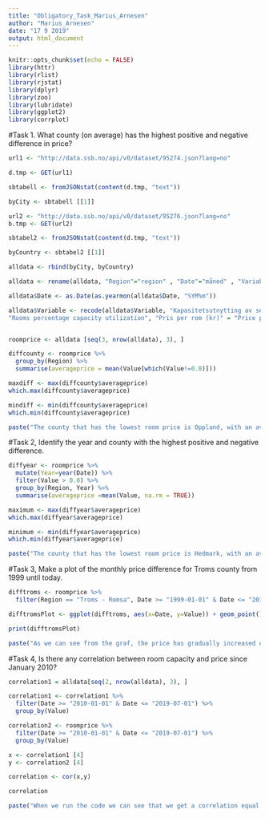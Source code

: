 ---
title: "Obligatory_Task_Marius_Arnesen"
author: "Marius_Arnesen"
date: "17 9 2019"
output: html_document
---


```{r setup, include=FALSE}
knitr::opts_chunk$set(echo = FALSE)
library(httr)
library(rlist)
library(rjstat)
library(dplyr)
library(zoo)
library(lubridate)
library(ggplot2)
library(corrplot)
```

#Task 1. What county (on average) has the highest positive and negative difference in price?
```{r,} 
url1 <- "http://data.ssb.no/api/v0/dataset/95274.json?lang=no"

d.tmp <- GET(url1)

sbtabell <- fromJSONstat(content(d.tmp, "text"))

byCity <- sbtabell [[1]]


```

```{r,}
url2 <- "http://data.ssb.no/api/v0/dataset/95276.json?lang=no"
b.tmp <- GET(url2)

sbtabel2 <- fromJSONstat(content(d.tmp, "text"))

byCountry <- sbtabel2 [[1]]

```

```{r,include=FALSE}
alldata <- rbind(byCity, byCountry)

alldata <- rename(alldata, "Region"="region" , "Date"="måned" , "Variable"="statistikkvariabel", "Value"="value")

alldata$Date <- as.Date(as.yearmon(alldata$Date, "%YM%m"))

alldata$Variable <- recode(alldata$Variable, "Kapasitetsutnytting av senger (prosent)" = "Beds percentage capacity utilization", "Kapasitetsutnytting av rom (prosent)" = 	
"Rooms percentage capacity utilization", "Pris per rom (kr)" = "Price per room")


roomprice <- alldata [seq(3, nrow(alldata), 3), ]

diffcounty <- roomprice %>%
  group_by(Region) %>%
  summarise(averageprice = mean(Value[which(Value!=0.0)]))

maxdiff <- max(diffcounty$averageprice)
which.max(diffcounty$averageprice)

mindiff <- min(diffcounty$averageprice)
which.min(diffcounty$averageprice)

```

```{r}
paste("The county that has the lowest room price is Oppland, with an average price of", mindiff , "NOK. The county whit the highest room price is Svalbard, with an average price of", maxdiff, "NOK" )
```


#Task 2, Identify the year and county with the highest positive and negative difference.
```{r, include=FALSE}
diffyear <- roomprice %>%
  mutate(Year=year(Date)) %>%
  filter(Value > 0.0) %>%
  group_by(Region, Year) %>%
  summarise(averageprice =mean(Value, na.rm = TRUE))

maximum <- max(diffyear$averageprice)
which.max(diffyear$averageprice)

minimum <- min(diffyear$averageprice)
which.min(diffyear$averageprice)

```

```{r}
paste("The county that has the lowest room price is Hedmark, with an average price of", minimum , "NOK, in the year 1992. The county whit the highest price is Svalbard, with an average price of", maximum, "NOK, in the year 2019" )
```


#Task 3, Make a plot of the monthly price difference for Troms county from 1999 until today.
```{r, include=FALSE}
difftroms <- roomprice %>%
  filter(Region == "Troms - Romsa", Date >= "1999-01-01" & Date <= "2019-07-01") %>% group_by(Date)

difftromsPlot <- ggplot(difftroms, aes(x=Date, y=Value)) + geom_point() + geom_line() + ggtitle("Price pr. room from 99' to 19'")

```

```{r}
print(difftromsPlot)

paste("As we can see from the graf, the price has gradually increased over the last 10 years")
```


#Task 4, Is there any correlation between room capacity and price since January 2010?
```{r, include=FALSE}
correlation1 = alldata[seq(2, nrow(alldata), 3), ]

correlation1 <- correlation1 %>%
  filter(Date >= "2010-01-01" & Date <= "2019-07-01") %>%
  group_by(Value)

correlation2 <- roomprice %>%
  filter(Date >= "2010-01-01" & Date <= "2019-07-01") %>%
  group_by(Value)

x <- correlation1 [4]
y <- correlation2 [4]

correlation <- cor(x,y)

correlation

```

```{r}
paste("When we run the code we can see that we get a correlation equal to", correlation, ".As this number is close to 1, means that there is somewhat of a correlation between room capacity and prices since January 2010.")
```

